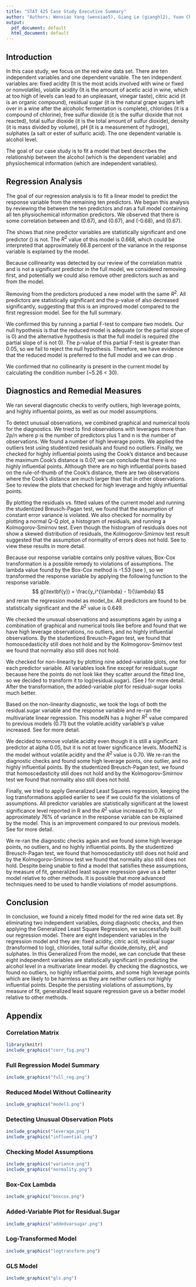 ```yaml
---
title: "STAT 425 Case Study Executive Summary"
author: "Authors: Wenxiao Yang (wenxiao5), Giang Le (gianghl2), Yuan Chang (changy4)"
output:
  pdf_document: default
  html_document: default
---
```


## Introduction
In this case study, we focus on the red wine data set. There are ten independent variables and one dependent variable.
The ten independent variables are: fixed acidity (It is the most acids involved with wine or fixed or nonvolatile),
volatile acidity (It is the amount of acetic acid in wine, which at too high of levels
can lead to an unpleasant, vinegar taste), citric acid (it is an organic compound),
residual sugar (it is  the natural grape sugars left over in a wine after the alcoholic
fermentation is complete), chlorides (it is a compound of chlorine),
free sulfur dioxide (it is the sulfur dioxide that not reacted),
total sulfur dioxide (it is the total amount of sulfur dioxide),
density (it is mass divided by volume),
pH (it is a measurement of hydroge),
sulphates (a salt or ester of sulfuric acid). 
The one dependent variable is alcohol level. 

The goal of our case study is to fit a model that best describes the relationship
between the alcohol (which is the dependent variable) and physiochemical information (which are independent variables).

## Regression Analysis

The goal of our regression analysis is to fit a linear model to predict the response
variable \textbf{alcohol} from the remaining ten predictors. We began this analysis
by reviewing the [\underline{Correlation Matrix}][Correlation Matrix] between the ten predictors and ran a full model
containing all ten physiochemical information predictors. We observed that
there is some correlation between \textbf{fixed.acidity} and \textbf{citric.acid} (0.67),
 \textbf{fixed.acidity} and \textbf{density} (0.67), \textbf{fixed.acidity} and \textbf{pH} (-0.68),
 \textbf{total.sulfur.dioxide} and \textbf{free.sulfur.dioxide} (0.67).
 
 The [\underline{Full Model Regression Result}][Full Regression Model Summary] shows that nine predictor variables are
 statistically significant and one predictor (\textbf{free.sulfur.dioxide}) is not.
 The $R^2$ value of this model is 0.668, which could be interpreted that
 approximately 66.8 percent of the variance in the response variable is explained
 by the model.
 
Because collinearity was detected by our review of the correlation matrix and 
\textbf{free.sulfur.dioxide} is not a significant predictor in the full model, we considered
removing \textbf{free.sulfur.dioxide} first, and potentially we could also remove
other predictors such as \textbf{fixed.acidity} and \textbf{citric.acid} from the model.

 <!-- Yuan: could you please help insert the reduced model regression result in the
 appendix?? -->
Removing \textbf{free.sulfur.dioxide} from the predictors produced a new model
with the same $R^2$. All predictors are statistically significant and
the p-value of \textbf{total.sulfur.dioxide} also decreased significantly, suggesting
that this is an improved model compared to the first regression model. See
[\underline{Reduced Model}][Reduced Model Without Collinearity] for the full summary.

We confirmed this by running a partial F-test to compare two models. Our null
hypothesis is that the reduced model is adequate (or the partial slope of
\textbf{free.sulfur.dioxide} is 0) and the alternative hypothesis is that
the full model is required (the partial slope of \textbf{free.sulfur.dioxide} is not 0).
The p-value of this partial F-test is greater than 0.05, so we fail to reject
the null hypothesis. Therefore, we have evidence that the reduced model is preferred
to the full model and we can drop \textbf{free.sulfur.dioxide}.

We confirmed that no collinearity is present in the current model by calculating the condition
number (~5.26 < 30).

## Diagnostics and Remedial Measures

We ran several diagnostic checks to verify outliers, high leverage points, and 
highly influential points, as well as our model assumptions.

To detect unusual observations, we combined graphical and numerical tools
for the diagnostics. We tried to find observations with leverages more than 2p/n
where p is the number of predictors plus 1 and n is the number of observations.
We found a number of high leverage points. We applied the outliers test using
studentized residuals and found no outliers. Finally, we checked for highly influential
points using the Cook's distance and because the maximum Cook's distance is 0.07,
we can conclude that there is no highly influential points. Although there are no high influential points
based on the rule-of-thumb of the Cook's distance, there are two observations
where the Cook’s distance are much larger than that in other observations. See
[\underline{Detecting Unusual Observation Plots}][Detecting Unusual Observation Plots] to review the plots that checked
for high leverage and highly influential points.

By plotting the residuals vs. fitted values of the current model and running
the studentized Breusch-Pagan test, we found that the assumption of constant error
variance is violated. We also checked for normality by plotting a normal Q-Q plot, a
histogram of residuals, and running a Kolmogorov-Smirnov test. Even though
the histogram of residuals does not show a skewed distribution of residuals,
the Kolmogorov-Smirnov test result suggested that the assumption of normality of errors
does not hold. See [\underline{Checking Model Assumptions}][Checking Model Assumptions] to view these
results in more detail.

 <!-- Yuan: could you please help insert the box cox regression result in the
 appendix and reference here?? -->
Because our response variable contains only positive values, Box-Cox transformation
is a possible remedy to violations of assumptions. The lambda value found by
the Box-Cox method is -1.53 (see [\underline{Box-Cox Lambda}][Box-Cox Lambda]),
so we transformed the response variable by applying
the following function to the response variable. 
$$
g(\textbf{y}) = \frac{y_i^{\lambda} - 1}{\lambda}
$$
and reran the regression model as model_bx. All predictors are found
to be statistically significant and the $R^2$ value is 0.649.

We checked the unusual observations and assumptions again by using a combination of
graphical and numerical tools like before and found that we have high leverage observations, 
no outliers, and no highly influential observations. By the studentized Breusch-Pagan test,
we found that homoscedasticity still does not hold and by the Kolmogorov-Smirnov
test we found that normality also still does not hold.

We checked for non-linearity by plotting nine added-variable plots, one for
each predictor variable. All variables look fine except for residual.sugar because
here the points do not look like they scatter around the fitted line, so
we decided to transform it to log(residual.sugar). (See [\underline{Added-Variable Plot for Residual.Sugar}][Added-Variable Plot for Residual.Sugar]) for more detail. After the transformation, the added-variable plot for
residual-sugar looks much better.

Based on the non-linearity diagnostic, we took the logs of both the residual.sugar variable
and the response variable and re-ran the multivariate linear regression. This modelN
has a higher $R^2$ value compared to previous models (0.71) but the volatile.acidity
variable's p value increased.  See [\underline{Log-Transformed Model Result}][Log-Transformed Model] for more
detail.

We decided to remove volatile.acidity even though it is still a significant
predictor at alpha 0.05, but it is not at lower significance levels. ModelN2
is the model without volatile.acidity and the $R^2$ value is 0.70. We
re-ran the diagnostic checks and found some high leverage points, one outlier, and
no highly influential points. By the studentized Breusch-Pagan test,
we found that homoscedasticity still does not hold and by the Kolmogorov-Smirnov
test we found that normality also still does not hold.

Finally, we tried to apply Generalized Least Squares regression, keeping the log transformations
applied earlier to see if we could fix the violations of assumptions. All predictor variables are statistically
significant at the lowest significance level reported in R and
the $R^2$ value increased to 0.76, or approximately 76% of variance
in the response variable can be explained by the model. This is an improvement
compared to our previous models. See [\underline{GLS Result}][GLS Model] for more
detail.

We re-ran the diagnostic checks again and we found some high leverage points,
no outliers, and no highly influential points. By the studentized Breusch-Pagan test,
we found that homoscedasticity still does not hold and by the Kolmogorov-Smirnov
test we found that normality also still does not hold. Despite being unable
to find a model that satisfies these assumptions, by measure of fit, generalized
least square regression gave us a better model relative to other methods. It is
possible that more advanced techniques need to be used to handle violations
of model assumptions.

## Conclusion
In conclusion, we found a nicely fitted model for the red wine data set.
By eliminating two independent variables, doing diagnostic checks, and then applying
the Generalized Least Square Regression, we successfully built our regression model.
There are eight independent variables in the regression model and they are: fixed acidity,
 citric acid, residual sugar (transformed to log), chlorides,
total sulfur dioxide,density, pH, and sulphates.
In this Generalized From the model, we can conclude that these eight independent variables are statistically
significant in predicting the alcohol level in a multivariate linear model. By checking the diagnostics,
we found no outliers, no highly influential points, and some high leverage points
which are likely to be harmless as they are neither outliers nor highly influential points.
Despite the persisting violations of assumptions, by measure of fit, generalized
least square regression gave us a better model relative to other methods.

## Appendix

### Correlation Matrix
```r
library(knitr)
include_graphics("corr_fig.png")
```

### Full Regression Model Summary
```r
include_graphics("full_reg.png")
```

### Reduced Model Without Collinearity
```r
include_graphics("model1.png")
```

### Detecting Unusual Observation Plots
```r
include_graphics("leverage.png")
include_graphics("influential.png")
```

### Checking Model Assumptions
```r
include_graphics("variance.png")
include_graphics("normality.png")
```

### Box-Cox Lambda
```r
include_graphics("boxcox.png")
```

### Added-Variable Plot for Residual.Sugar
```r
include_graphics("addedvarsugar.png")
```

### Log-Transformed Model
```r
include_graphics("logtransform.png")
```


### GLS Model
```r
include_graphics("gls.png")
```